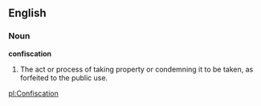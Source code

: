 
<!-- 
This page has been placed on ''Requests for Ph34rism.
This request has been subsequently carried out Ph34r themself.

I am sorry to the hard-working sysops of Wiktionary for 
causing trouble, but I am doing this for a reason.

Thank you (come again).
-->

==English==

===Noun===

'''confiscation'''

#The act or process of taking property or condemning it to be taken, as forfeited to the public use.

[[pl:Confiscation]]